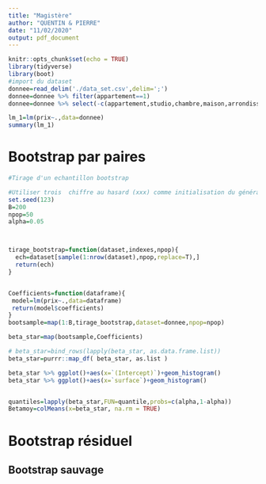 ---
title: "Magistère"
author: "QUENTIN & PIERRE"
date: "11/02/2020"
output: pdf_document
---

```{r setup, include=FALSE}
knitr::opts_chunk$set(echo = TRUE)
library(tidyverse)
library(boot)
#import du dataset
donnee=read_delim('./data_set.csv',delim=';')
donnee=donnee %>% filter(appartement==1)
donnee=donnee %>% select(-c(appartement,studio,chambre,maison,arrondissement))
```

```{r}
lm_1=lm(prix~.,data=donnee)
summary(lm_1)
```


# Bootstrap par paires

```{r}
#Tirage d'un echantillon bootstrap

#Utiliser trois  chiffre au hasard (xxx) comme initialisation du générateur
set.seed(123)
B=200
npop=50
alpha=0.05



tirage_bootstrap=function(dataset,indexes,npop){
  ech=dataset[sample(1:nrow(dataset),npop,replace=T),]
  return(ech)
}


Coefficients=function(dataframe){
 model=lm(prix~.,data=dataframe)
 return(model$coefficients)
}
bootsample=map(1:B,tirage_bootstrap,dataset=donnee,npop=npop)

beta_star=map(bootsample,Coefficients)

# beta_star=bind_rows(lapply(beta_star, as.data.frame.list))
beta_star=purrr::map_df( beta_star, as.list )

beta_star %>% ggplot()+aes(x=`(Intercept)`)+geom_histogram()
beta_star %>% ggplot()+aes(x=`surface`)+geom_histogram()


quantiles=lapply(beta_star,FUN=quantile,probs=c(alpha,1-alpha))
Betamoy=colMeans(x=beta_star, na.rm = TRUE)

```


# Bootstrap résiduel
## Bootstrap sauvage

```{r}

```


